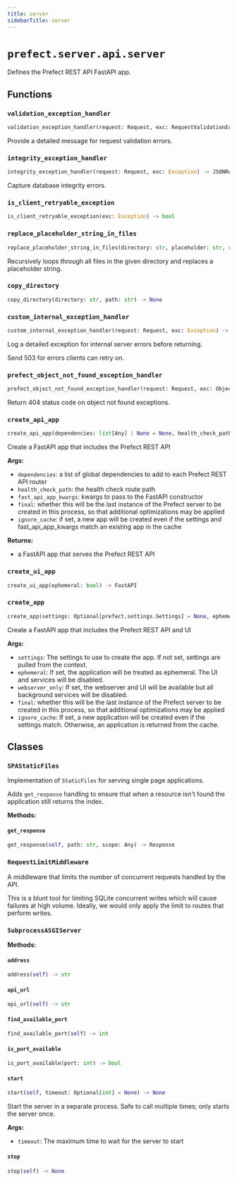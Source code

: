 ```yaml
---
title: server
sidebarTitle: server
---
```


# `prefect.server.api.server`



Defines the Prefect REST API FastAPI app.


## Functions

### `validation_exception_handler` <sup><a href="https://github.com/PrefectHQ/prefect/blob/main/src/prefect/server/api/server.py#L203" target="_blank"><Icon icon="github" style="width: 14px; height: 14px;" /></a></sup>

```python
validation_exception_handler(request: Request, exc: RequestValidationError) -> JSONResponse
```


Provide a detailed message for request validation errors.


### `integrity_exception_handler` <sup><a href="https://github.com/PrefectHQ/prefect/blob/main/src/prefect/server/api/server.py#L219" target="_blank"><Icon icon="github" style="width: 14px; height: 14px;" /></a></sup>

```python
integrity_exception_handler(request: Request, exc: Exception) -> JSONResponse
```


Capture database integrity errors.


### `is_client_retryable_exception` <sup><a href="https://github.com/PrefectHQ/prefect/blob/main/src/prefect/server/api/server.py#L234" target="_blank"><Icon icon="github" style="width: 14px; height: 14px;" /></a></sup>

```python
is_client_retryable_exception(exc: Exception) -> bool
```

### `replace_placeholder_string_in_files` <sup><a href="https://github.com/PrefectHQ/prefect/blob/main/src/prefect/server/api/server.py#L263" target="_blank"><Icon icon="github" style="width: 14px; height: 14px;" /></a></sup>

```python
replace_placeholder_string_in_files(directory: str, placeholder: str, replacement: str, allowed_extensions: list[str] | None = None) -> None
```


Recursively loops through all files in the given directory and replaces
a placeholder string.


### `copy_directory` <sup><a href="https://github.com/PrefectHQ/prefect/blob/main/src/prefect/server/api/server.py#L290" target="_blank"><Icon icon="github" style="width: 14px; height: 14px;" /></a></sup>

```python
copy_directory(directory: str, path: str) -> None
```

### `custom_internal_exception_handler` <sup><a href="https://github.com/PrefectHQ/prefect/blob/main/src/prefect/server/api/server.py#L310" target="_blank"><Icon icon="github" style="width: 14px; height: 14px;" /></a></sup>

```python
custom_internal_exception_handler(request: Request, exc: Exception) -> JSONResponse
```


Log a detailed exception for internal server errors before returning.

Send 503 for errors clients can retry on.


### `prefect_object_not_found_exception_handler` <sup><a href="https://github.com/PrefectHQ/prefect/blob/main/src/prefect/server/api/server.py#L335" target="_blank"><Icon icon="github" style="width: 14px; height: 14px;" /></a></sup>

```python
prefect_object_not_found_exception_handler(request: Request, exc: ObjectNotFoundError) -> JSONResponse
```


Return 404 status code on object not found exceptions.


### `create_api_app` <sup><a href="https://github.com/PrefectHQ/prefect/blob/main/src/prefect/server/api/server.py#L347" target="_blank"><Icon icon="github" style="width: 14px; height: 14px;" /></a></sup>

```python
create_api_app(dependencies: list[Any] | None = None, health_check_path: str = '/health', version_check_path: str = '/version', fast_api_app_kwargs: dict[str, Any] | None = None, final: bool = False, ignore_cache: bool = False) -> FastAPI
```


Create a FastAPI app that includes the Prefect REST API

**Args:**
- `dependencies`: a list of global dependencies to add to each Prefect REST API router
- `health_check_path`: the health check route path
- `fast_api_app_kwargs`: kwargs to pass to the FastAPI constructor
- `final`: whether this will be the last instance of the Prefect server to be
created in this process, so that additional optimizations may be applied
- `ignore_cache`: if set, a new app will be created even if the settings and fast_api_app_kwargs match
an existing app in the cache

**Returns:**
- a FastAPI app that serves the Prefect REST API


### `create_ui_app` <sup><a href="https://github.com/PrefectHQ/prefect/blob/main/src/prefect/server/api/server.py#L462" target="_blank"><Icon icon="github" style="width: 14px; height: 14px;" /></a></sup>

```python
create_ui_app(ephemeral: bool) -> FastAPI
```

### `create_app` <sup><a href="https://github.com/PrefectHQ/prefect/blob/main/src/prefect/server/api/server.py#L620" target="_blank"><Icon icon="github" style="width: 14px; height: 14px;" /></a></sup>

```python
create_app(settings: Optional[prefect.settings.Settings] = None, ephemeral: bool = False, webserver_only: bool = False, final: bool = False, ignore_cache: bool = False) -> FastAPI
```


Create a FastAPI app that includes the Prefect REST API and UI

**Args:**
- `settings`: The settings to use to create the app. If not set, settings are pulled
from the context.
- `ephemeral`: If set, the application will be treated as ephemeral. The UI
and services will be disabled.
- `webserver_only`: If set, the webserver and UI will be available but all background
services will be disabled.
- `final`: whether this will be the last instance of the Prefect server to be
created in this process, so that additional optimizations may be applied
- `ignore_cache`: If set, a new application will be created even if the settings
match. Otherwise, an application is returned from the cache.


## Classes

### `SPAStaticFiles` <sup><a href="https://github.com/PrefectHQ/prefect/blob/main/src/prefect/server/api/server.py#L170" target="_blank"><Icon icon="github" style="width: 14px; height: 14px;" /></a></sup>


Implementation of `StaticFiles` for serving single page applications.

Adds `get_response` handling to ensure that when a resource isn't found the
application still returns the index.


**Methods:**

#### `get_response` <sup><a href="https://github.com/PrefectHQ/prefect/blob/main/src/prefect/server/api/server.py#L178" target="_blank"><Icon icon="github" style="width: 14px; height: 14px;" /></a></sup>

```python
get_response(self, path: str, scope: Any) -> Response
```

### `RequestLimitMiddleware` <sup><a href="https://github.com/PrefectHQ/prefect/blob/main/src/prefect/server/api/server.py#L185" target="_blank"><Icon icon="github" style="width: 14px; height: 14px;" /></a></sup>


A middleware that limits the number of concurrent requests handled by the API.

This is a blunt tool for limiting SQLite concurrent writes which will cause failures
at high volume. Ideally, we would only apply the limit to routes that perform
writes.


### `SubprocessASGIServer` <sup><a href="https://github.com/PrefectHQ/prefect/blob/main/src/prefect/server/api/server.py#L814" target="_blank"><Icon icon="github" style="width: 14px; height: 14px;" /></a></sup>

**Methods:**

#### `address` <sup><a href="https://github.com/PrefectHQ/prefect/blob/main/src/prefect/server/api/server.py#L857" target="_blank"><Icon icon="github" style="width: 14px; height: 14px;" /></a></sup>

```python
address(self) -> str
```

#### `api_url` <sup><a href="https://github.com/PrefectHQ/prefect/blob/main/src/prefect/server/api/server.py#L861" target="_blank"><Icon icon="github" style="width: 14px; height: 14px;" /></a></sup>

```python
api_url(self) -> str
```

#### `find_available_port` <sup><a href="https://github.com/PrefectHQ/prefect/blob/main/src/prefect/server/api/server.py#L836" target="_blank"><Icon icon="github" style="width: 14px; height: 14px;" /></a></sup>

```python
find_available_port(self) -> int
```

#### `is_port_available` <sup><a href="https://github.com/PrefectHQ/prefect/blob/main/src/prefect/server/api/server.py#L846" target="_blank"><Icon icon="github" style="width: 14px; height: 14px;" /></a></sup>

```python
is_port_available(port: int) -> bool
```

#### `start` <sup><a href="https://github.com/PrefectHQ/prefect/blob/main/src/prefect/server/api/server.py#L864" target="_blank"><Icon icon="github" style="width: 14px; height: 14px;" /></a></sup>

```python
start(self, timeout: Optional[int] = None) -> None
```

Start the server in a separate process. Safe to call multiple times; only starts
the server once.

**Args:**
- `timeout`: The maximum time to wait for the server to start


#### `stop` <sup><a href="https://github.com/PrefectHQ/prefect/blob/main/src/prefect/server/api/server.py#L958" target="_blank"><Icon icon="github" style="width: 14px; height: 14px;" /></a></sup>

```python
stop(self) -> None
```
